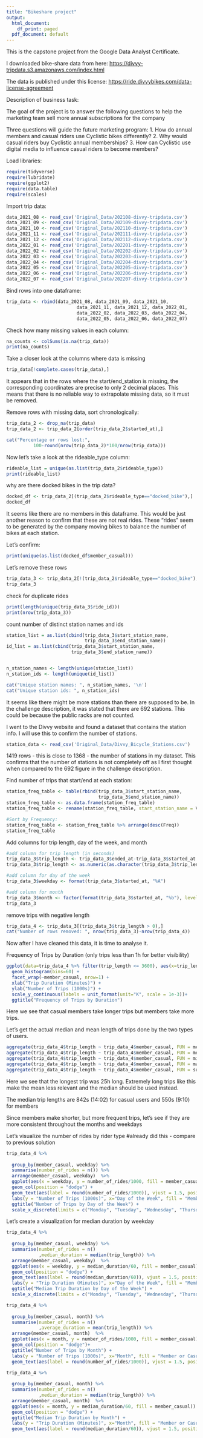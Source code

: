 ```yaml
---
title: "Bikeshare project"
output:
  html_document:
    df_print: paged
  pdf_document: default
---
```


This is the capstone project from the Google Data Analyst Certificate.

I downloaded bike-share data from here: <https://divvy-tripdata.s3.amazonaws.com/index.html>

The data is published under this license: <https://ride.divvybikes.com/data-license-agreement>




Description of business task:

The goal of the project is to answer the following questions to help the marketing team sell more annual subscriptions for the company

Three questions will guide the future marketing program:
1. How do annual members and casual riders use Cyclistic bikes differently?
2. Why would casual riders buy Cyclistic annual memberships?
3. How can Cyclistic use digital media to influence casual riders to become members?


Load libraries:
```r
require(tidyverse)  
require(lubridate)  
require(ggplot2)  
require(data.table)
require(scales)
```

Import trip data:
```r
data_2021_08 <- read_csv('Original_Data/202108-divvy-tripdata.csv')
data_2021_09 <- read_csv('Original_Data/202109-divvy-tripdata.csv')
data_2021_10 <- read_csv('Original_Data/202110-divvy-tripdata.csv')
data_2021_11 <- read_csv('Original_Data/202111-divvy-tripdata.csv')
data_2021_12 <- read_csv('Original_Data/202112-divvy-tripdata.csv')
data_2022_01 <- read_csv('Original_Data/202201-divvy-tripdata.csv')
data_2022_02 <- read_csv('Original_Data/202202-divvy-tripdata.csv')
data_2022_03 <- read_csv('Original_Data/202203-divvy-tripdata.csv')
data_2022_04 <- read_csv('Original_Data/202204-divvy-tripdata.csv')
data_2022_05 <- read_csv('Original_Data/202205-divvy-tripdata.csv')
data_2022_06 <- read_csv('Original_Data/202206-divvy-tripdata.csv')
data_2022_07 <- read_csv('Original_Data/202207-divvy-tripdata.csv')
```

Bind rows into one dataframe:
```r
trip_data <- rbind(data_2021_08, data_2021_09, data_2021_10,
                          data_2021_11, data_2021_12, data_2022_01,
                          data_2022_02, data_2022_03, data_2022_04,
                          data_2022_05, data_2022_06, data_2022_07)
```

Check how many missing values in each column:
```r
na_counts <- colSums(is.na(trip_data))
print(na_counts)
```

Take a closer look at the columns where data is missing
```r
trip_data[!complete.cases(trip_data),]
```

It appears that in the rows where the start/end_station is missing, the
corresponding coordinates are precise to only 2 decimal places.
This means that there is no reliable way to extrapolate missing data, so it must
be removed.

Remove rows with missing data, sort chronologically:
```r
trip_data_2 <- drop_na(trip_data)
trip_data_2 <- trip_data_2[order(trip_data_2$started_at),]

cat("Percentage or rows lost:",
          100-round(nrow(trip_data_2)*100/nrow(trip_data)))
```

Now let's take a look at the rideable_type column:
```r
rideable_list = unique(as.list(trip_data_2$rideable_type))
print(rideable_list)
```

why are there docked bikes in the trip data?
```r
docked_df <- trip_data_2[(trip_data_2$rideable_type=="docked_bike"),]
docked_df

```
It seems like there are no members in this dataframe.
This would be just another reason to confirm that these are not real rides.
These "rides" seem to be generated by the company moving bikes to balance the
number of bikes at each station.

Let's confirm:
```r
print(unique(as.list(docked_df$member_casual)))
```
Let's remove these rows

```r
trip_data_3 <- trip_data_2[!(trip_data_2$rideable_type=="docked_bike"),]
trip_data_3
```



check for duplicate rides

```r
print(length(unique(trip_data_3$ride_id)))
print(nrow(trip_data_3))
```



count number of distinct station names and ids

```r
station_list = as.list(cbind(trip_data_3$start_station_name,
                             trip_data_3$end_station_name))
id_list = as.list(cbind(trip_data_3$start_station_name,
                        trip_data_3$end_station_name))


n_station_names <- length(unique(station_list))
n_station_ids <- length(unique(id_list))

cat("Unique station names: ", n_station_names, '\n')
cat("Unique station ids: ", n_station_ids)
```

It seems like there might be more stations than there are supposed to be.
In the challenge description, it was stated that there are 692 stations.
This could be because the public racks are not counted.

I went to the Divvy website and found a dataset that contains the station info.
I will use this to confirm the number of stations.

```r
station_data <- read_csv('Original_Data/Divvy_Bicycle_Stations.csv')
```
1419 rows - this is close to 1368 - the number of stations in my dataset.
This confirms that the number of stations is not completely off as I first
thought when compared to the 692 figure in the challenge description.



Find number of trips that start/end at each station:
```r
station_freq_table <- table(rbind(trip_data_3$start_station_name,
                                  trip_data_3$end_station_name))
station_freq_table <- as.data.frame(station_freq_table)
station_freq_table <- rename(station_freq_table, start_station_name = Var1)

#Sort by Frequency:
station_freq_table <- station_freq_table %>% arrange(desc(Freq))
station_freq_table
```



Add columns for trip length, day of the week, and month

```r
#add column for trip length (in seconds)
trip_data_3$trip_length <- trip_data_3$ended_at-trip_data_3$started_at
trip_data_3$trip_length <- as.numeric(as.character(trip_data_3$trip_length))

#add column for day of the week
trip_data_3$weekday <- format(trip_data_3$started_at, "%A")

#add column for month
trip_data_3$month <- factor(format(trip_data_3$started_at, "%b"), levels = month.abb)
trip_data_3 
```

remove trips with negative length

```r
trip_data_4 <- trip_data_3[(trip_data_3$trip_length > 0),]
cat("Number of rows removed: ", nrow(trip_data_3)-nrow(trip_data_4))
```



Now after I have cleaned this data, it is time to analyse it.

Frequency of Trips by Duration (only trips less than 1h for better visibility)

```r
ggplot(data=trip_data_4 %>% filter(trip_length <= 3600), aes(x=trip_length/60)) +
  geom_histogram(bins=60) +
  facet_wrap(~member_casual, nrow=1) +
  xlab("Trip Duration (Minutes)") +
  ylab("Number of Trips (1000s)") +
  scale_y_continuous(labels = unit_format(unit="K", scale = 1e-3))+
  ggtitle("Frequency of Trips by Duration")
```

Here we see that casual members take longer trips but members take more trips.

Let's get the actual median and mean length of trips done by the two types of users.

```r
aggregate(trip_data_4$trip_length ~ trip_data_4$member_casual, FUN = mean)
aggregate(trip_data_4$trip_length ~ trip_data_4$member_casual, FUN = median)
aggregate(trip_data_4$trip_length ~ trip_data_4$member_casual, FUN = min)
aggregate(trip_data_4$trip_length ~ trip_data_4$member_casual, FUN = max)
aggregate(trip_data_4$trip_length ~ trip_data_4$member_casual, FUN = sum)
```
Here we see that the longest trip was 25h long.
Extremely long trips like this make the mean less relevant and the median should be used instead.

The median trip lengths are 842s (14:02) for casual users
                        and 550s (9:10) for members


Since members make shorter, but more frequent trips, let's see if they are more
consistent throughout the months and weekdays


Let's visualize the number of rides by rider type
#already did this - compare to previous solution
```r

trip_data_4 %>% 
 
  group_by(member_casual, weekday) %>% 
  summarise(number_of_rides = n()) %>% 
  arrange(member_casual, weekday)  %>% 
  ggplot(aes(x = weekday, y = number_of_rides/1000, fill = member_casual)) +
  geom_col(position = "dodge") +
  geom_text(aes(label = round(number_of_rides/1000)), vjust = 1.5, position = position_dodge(.9), colour = "white")+
  labs(y = "Number of Trips (1000s)", x="Day of the Week", fill = "Member or Casual Rider") +
  ggtitle("Number of Trips by Day of the Week") +
  scale_x_discrete(limits = c("Monday", "Tuesday", "Wednesday", "Thursday", "Friday", "Saturday", "Sunday"))
```

Let's create a visualization for median duration by weekday

```r
trip_data_4 %>% 
 
  group_by(member_casual, weekday) %>% 
  summarise(number_of_rides = n()
            ,median_duration = median(trip_length)) %>% 
  arrange(member_casual, weekday)  %>% 
  ggplot(aes(x = weekday, y = median_duration/60, fill = member_casual)) +
  geom_col(position = "dodge") +
  geom_text(aes(label = round(median_duration/60)), vjust = 1.5, position = position_dodge(.9), colour = "white")+
  labs(y = "Trip Duration (Minutes)", x="Day of the Week", fill = "Member or Casual Rider") +
  ggtitle("Median Trip Duration by Day of the Week") +
  scale_x_discrete(limits = c("Monday", "Tuesday", "Wednesday", "Thursday", "Friday", "Saturday", "Sunday"))
```




```r
trip_data_4 %>% 
 
  group_by(member_casual, month) %>% 
  summarise(number_of_rides = n()
            ,average_duration = mean(trip_length)) %>% 
  arrange(member_casual, month)  %>% 
  ggplot(aes(x = month, y = number_of_rides/1000, fill = member_casual)) +
  geom_col(position = "dodge")+
  ggtitle("Number of Trips by Month") +
  labs(y = "Number of Trips (1000s)", x="Month", fill = "Member or Casual Rider") +
  geom_text(aes(label = round(number_of_rides/1000)), vjust = 1.5, position = position_dodge(.9), size = 2.75, colour = "white")
```



```r
trip_data_4 %>% 
 
  group_by(member_casual, month) %>% 
  summarise(number_of_rides = n()
            ,median_duration = median(trip_length)) %>% 
  arrange(member_casual, month)  %>% 
  ggplot(aes(x = month, y = median_duration/60, fill = member_casual)) +
  geom_col(position = "dodge") +
  ggtitle("Median Trip Duration by Month") +
  labs(y = "Trip Duration (Minutes)", x="Month", fill = "Member or Casual Rider") +
  geom_text(aes(label = round(median_duration/60)), vjust = 1.5, position = position_dodge(.9), size = 2.75, colour = "white")
  
```

